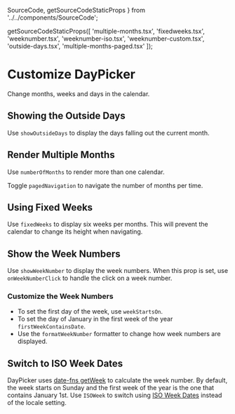   SourceCode,
  getSourceCodeStaticProps
} from '../../components/SourceCode';



  getSourceCodeStaticProps([
    'multiple-months.tsx',
    'fixedweeks.tsx',
    'weeknumber.tsx',
    'weeknumber-iso.tsx',
    'weeknumber-custom.tsx',
    'outside-days.tsx',
    'multiple-months-paged.tsx'
  ]);

# Customize DayPicker

Change months, weeks and days in the calendar.

## Showing the Outside Days

Use `showOutsideDays` to display the days falling out the current month.

<SourceCode fileName="outside-days.tsx" />

<RenderingBox>
  <OutsideDays />
</RenderingBox>

## Render Multiple Months

Use `numberOfMonths` to render more than one calendar.

<SourceCode fileName="multiple-months.tsx" />

<RenderingBox>
  <MultipleMonths />
</RenderingBox>

Toggle `pagedNavigation` to navigate the number of months per time.

<SourceCode fileName="multiple-months-paged.tsx" />

<RenderingBox>
  <MultipleMonthsPaged />
</RenderingBox>

## Using Fixed Weeks

Use `fixedWeeks` to display six weeks per months. This will prevent the calendar to change its height when navigating.

<SourceCode fileName="fixedweeks.tsx" />

<RenderingBox>
  <FixedWeeks />
</RenderingBox>

## Show the Week Numbers

Use `showWeekNumber` to display the week numbers. When this prop is set, use `onWeekNumberClick` to handle the click on a week number.

<SourceCode fileName="weeknumber.tsx" />

<RenderingBox>
  <WeekNumber />
</RenderingBox>

### Customize the Week Numbers

- To set the first day of the week, use `weekStartsOn`.
- To set the day of January in the first week of the year `firstWeekContainsDate`.
- Use the `formatWeekNumber` formatter to change how week numbers are displayed.

<SourceCode fileName="weeknumber-custom.tsx" />

<RenderingBox>
  <WeekNumberCustom />
</RenderingBox>

## Switch to ISO Week Dates

DayPicker uses [date-fns getWeek](https://date-fns.org/docs/getWeek) to calculate the week number. By default, the week starts on Sunday and the first week of the year is the one that contains January 1st. Use `ISOWeek` to switch using [ISO Week Dates](https://en.wikipedia.org/wiki/ISO_week_date) instead of the locale setting.

<SourceCode fileName="weeknumber-iso.tsx" />

<RenderingBox>
  <WeekNumberISO />
</RenderingBox>
